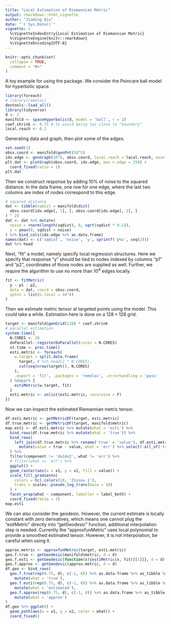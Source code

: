 ```yaml
---
title: "Local Estimation of Riemannian Metric"
output: rmarkdown::html_vignette
author: "Jiaming Qiu"
date: "`r Sys.Date()`"
vignette: >
  %\VignetteIndexEntry{Local Estimation of Riemannian Metric}
  %\VignetteEngine{knitr::rmarkdown}
  %\VignetteEncoding{UTF-8}
---
```


```r
knitr::opts_chunk$set(
  collapse = TRUE,
  comment = "#>"
)
```

A toy example for using the package. We consider the Poincare ball model for hyperbolic space.

```r
library(foreach)
# library(remeloc)
devtools::load_all()
library(tidyverse)
d <- 2
manifold <- spaceHyperbolic(d, model = 'ball', r = 2)
coef.shrink <- 0.75 # to avoid being too close to "boundary"
local.reach <- 0.2
```

Generating data and graph, then plot some of the edges.

```r
set.seed(1)
obsv.coord <- manifold$genPnt(10^5)
idx.edge <- genGraph(10^6, obsv.coord, local.reach = local.reach, exact = F)
plt.dat <- plotGraph(obsv.coord, idx.edge, max.n.edge = 250) +
  coord_fixed(ratio = 1)
plt.dat
```

Then we construct response by adding 10% of noise to the squared distance. 
In the data frame, one row for one edge, where the last two columns are index of nodes correspond to this edge.

```r
# squared distance
dat <- tibble(sqdist = manifold$dist(
  obsv.coord[idx.edge[, 1], ], obsv.coord[idx.edge[, 2], ]
) ^ 2)
dat <- dat %>% mutate(
  noise = rnorm(length(sqdist), 0, sqrt(sqdist * 0.1)),
  y = pmax(0, sqdist + noise)
) %>% bind_cols(idx.edge %>% as.data.frame)
names(dat) <- c('sqdist', 'noise', 'y', sprintf('p%s', seq(2)))
dat %>% head
```

Next, "fit" a model, namely specify local regression structures. Here we specify that response "y" should be tied to nodes indexed by columns "p1" and "p2", coordinates of those nodes are supplied as well. Further, we require the algorithm to use no more than $10^4$ edges locally.

```r
fit <- fitMetric(
  y ~ p1 : p2, 
  data = dat, coord = obsv.coord, 
  optns = list(n.local = 10^4)
)
```

Then we estimate metric tensor at targeted points using the model. This could take a while. Estimation here is done on a $128 \times 128$ grid.

```r
target <- manifold$genGrid(128) * coef.shrink
# parallel estimation
system.time({
  N.CORES <- 20
  doParallel::registerDoParallel(cores = N.CORES)
  st.time <- proc.time()
  esti.metric <- foreach(
    w.target = split.data.frame(
      target, # %>% head(2 * N.CORES), 
      cut(seq(nrow(target)), N.CORES)
    ),
    .export = 'fit', .packages = 'remeloc', .errorhandling = 'pass'
  ) %dopar% {
    estiMetric(w.target, fit)
  }
  esti.metric <- unlist(esti.metric, recursive = F)
})
```


Now we can inspect the estimated Riemannian metric tensor.

```r
df.esti.metric <- getMetricDF(target, esti.metric)
df.true.metric <- getMetricDF(target, manifold$metric)
map.esti <- df.esti.metric %>% mutate(what = 'esti') %>% 
  bind_rows(df.true.metric %>% mutate(what = 'true')) %>% 
  bind_rows(
    left_join(df.true.metric %>% rename('true' = 'value'), df.esti.metric) %>% 
      mutate(value = true - value, what = 'err') %>% select(-all_of('true'))
  ) %>% 
  filter(component != 'dx1dx2', what != 'err') %>%
  # filter(what == 'err') %>%
  ggplot() +
  geom_raster(aes(x = x1, y = x2, fill = value)) +
  scale_fill_gradientn(
    colors = hcl.colors(10, 'Zissou 1'),
    trans = scales::pseudo_log_trans(base = 10)
  ) +
  facet_wrap(what ~ component, labeller = label_both) +
  coord_fixed(ratio = 1)
map.esti
```

We can also consider the geodesic. 
However, the current estimate is locally constant with zero derivatives, which means one cannot plug the "estiMetric" directly into "getGeodesic" function, additional interpolation step is needed. 
Currently the "approxfunMetric" uses local polynomial to provide a smoothed estimated tensor. However, it is not interpolation, be careful when using it.

```r
approx.metric <- approxfunMetric(target, esti.metric)
geo.f.true <- getGeodesic(manifold$metric, d = d)
geo.f.esti <- getGeodesic(function(x){estiMetric(x, fit)[[1]]}, d = d)
geo.f.approx <- getGeodesic(approx.metric, d = d)
df.geo <- bind_rows(
  geo.f.true(rep(0.75, d), c(-1, 0)) %>% as.data.frame %>% as_tibble %>%
    mutate(what = 'true'),
  geo.f.esti(rep(0.75, d), c(-1, 0)) %>% as.data.frame %>% as_tibble %>% 
    mutate(what = 'estimated'),
  geo.f.approx(rep(0.75, d), c(-1, 0)) %>% as.data.frame %>% as_tibble %>% 
    mutate(what = 'approx')
)
df.geo %>% ggplot() +
  geom_path(aes(x = x1, y = x2, color = what)) +
  coord_fixed()
```





